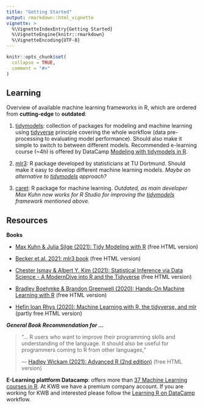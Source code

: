 ```yaml
---
title: "Getting Started"
output: rmarkdown::html_vignette
vignette: >
  %\VignetteIndexEntry{Getting Started}
  %\VignetteEngine{knitr::rmarkdown}
  %\VignetteEncoding{UTF-8}
---
```


```r
knitr::opts_chunk$set(
  collapse = TRUE,
  comment = "#>"
)
```

## Learning

Overview of available machine learning frameworks in R, which are ordered from 
**cutting-edge** to **outdated**:

1. [tidymodels](https://tidymodels.org): collection of packages for modeling and
machine learning using [tidyverse](https://tidyverse.org) principle covering the 
whole workflow (data pre-processing to evaluating model performance). Should also 
make it simple to switch to between different models. Recommended e-learning 
course (~4h) is offered by DataCamp [Modeling with tidymodels in R](https://learn.datacamp.com/courses/modeling-with-tidymodels-in-r). 

2. [mlr3](https://mlr3.mlr-org.com/): R package developed by statisticians at 
TU Dortmund. Should make it easy to develop different machine learning models. 
*Maybe an alternative to [tidymodels](https://tidymodels.org) approach?*

3. [caret](https://topepo.github.io/caret/index.html): R package for machine learning. *Outdated, as main developer Max Kuhn now works for R Studio for improving the [tidymodels](https://tidymodels.org) framework mentioned above.*

## Resources

**Books** 

* [Max Kuhn & Julia Silge (2021): Tidy Modeling with R](https://www.tmwr.org/) (free HTML version)

* [Becker et al. 2021: mlr3 book](https://mlr3book.mlr-org.com/) (free HTML version)

* [Chester Ismay & Albert Y. Kim (2021): Statistical Inference via Data Science - A ModernDive into R and the Tidyverse](https://moderndive.com/) (free HTML version)

* [Bradley Boehmke & Brandon Greenwell (2020): Hands-On Machine Learning with R](https://bradleyboehmke.github.io/HOML/) (free HTML version)

* [Hefin Ioan Rhys (2020): Machine Learning with R, the tidyverse, and mlr](https://livebook.manning.com/book/machine-learning-for-mortals-mere-and-otherwise/chapter-1/v-4/) (partly free HTML version)

***General Book Recommendation for ...***

> "... R users who want to improve their programming skills and understanding of 
the language. It should also be useful for programmers coming to R from other 
languages, "
>
> --- [Hadley Wickam (2021): Advanced R (2nd edition)](https://adv-r.hadley.nz/) (free HTML version)

**E-Learning plattform Datacamp**: offers more than [37 Machine Learning courses in R](https://learn.datacamp.com/search?utf8=%E2%9C%93&q=machine+learning&tab=courses&facets%5Btechnology%5D%5B%5D=R). At KWB we have a premium company account. If you are 
working for KWB and interested please follow the [Learning R on DataCamp](https://kwb-r.github.io/fakin.doc/faq.html#learning-r-on-datacamp) 
workflow.
